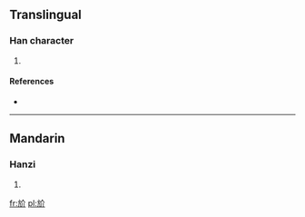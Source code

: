 ==Translingual==

===Han character===
{{Han char|rn=70|rad=方|as=04|sn=8|four=|canj=卜尸人中中 (YSOLL)}}

# {{defn|Han|sort=方04}}

====References====
* {{Han ref|kx=0481.080|dkj=13625|dj=0843.040|hdz=32175.010|uh=65BA|ud=26042}}

----

==Mandarin==

===Hanzi===
{{cmn-hanzi|pin=[[wū]] ([[wu1]]), [[xiè]] ([[xie4]]), [[yū]] ([[yu1]])|wg=wu<sup>1</sup>, hsieh<sup>4</sup>, yü<sup>1</sup>}}

# {{defn|lang=cmn|sort=方04}}

[[fr:斺]]
[[pl:斺]]